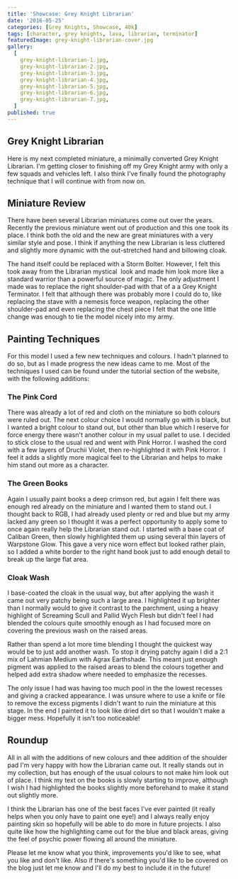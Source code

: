 ```yaml
---
title: 'Showcase: Grey Knight Librarian'
date: '2016-05-25'
categories: [Grey Knights, Showcase, 40k]
tags: [character, grey knights, lava, librarian, terminator]
featuredImage: grey-knight-librarian-cover.jpg
gallery:
  [
    grey-knight-librarian-1.jpg,
    grey-knight-librarian-2.jpg,
    grey-knight-librarian-3.jpg,
    grey-knight-librarian-4.jpg,
    grey-knight-librarian-5.jpg,
    grey-knight-librarian-6.jpg,
    grey-knight-librarian-7.jpg,
  ]
published: true
---
```


## Grey Knight Librarian

Here is my next completed miniature, a minimally converted Grey Knight Librarian. I'm getting closer to finishing
off my Grey Knight army with only a few squads and vehicles left. I also think I've finally found the photography
technique that I will continue with from now on.

## Miniature Review

There have been several Librarian miniatures come out over the years. Recently the previous miniature went out of
production and this one took its place. I think both the old and the new are great miniatures with a very similar
style and pose. I think if anything the new Librarian is less cluttered and slightly more dynamic with the
out-stretched hand and billowing cloak.

The hand itself could be replaced with a Storm Bolter. However, I felt this took away from the Librarian mystical 
look and made him look more like a standard warrior than a powerful source of magic. The only adjustment I made
was to replace the right shoulder-pad with that of a a Grey Knight Terminator. I felt that although there was
probably more I could do to, like replacing the stave with a nemesis force weapon, replacing the other shoulder-pad
and even replacing the chest piece I felt that the one little change was enough to tie the model nicely into my army.

## Painting Techniques

For this model I used a few new techniques and colours. I hadn't planned to do so, but as I made progress the new
ideas came to me. Most of the techniques I used can be found under the tutorial section of the website, with the
following additions:

### The Pink Cord

There was already a lot of red and cloth on the miniature so both colours were ruled out. The next colour choice I
would normally go with is black, but I wanted a bright colour to stand out, but other than blue which I reserve for
force energy there wasn't another colour in my usual pallet to use. I decided to stick close to the usual red and
went with Pink Horror. I washed the cord with a few layers of Druchii Violet, then re-highlighted it with Pink Horror. 
I feel it adds a slightly more magical feel to the Librarian and helps to make him stand out more as a character.

### The Green Books

Again I usually paint books a deep crimson red, but again I felt there was enough red already on the miniature and I
wanted them to stand out. I thought back to RGB, I had already used plenty or red and blue but my army lacked any
green so I thought it was a perfect opportunity to apply some to once again really help the Librarian stand out. I
started with a base coat of Caliban Green, then slowly highlighted them up using several thin layers of Warpstone
Glow. This gave a very nice worn effect but looked rather plain, so I added a white border to the right hand book
just to add enough detail to break up the large flat area.

### Cloak Wash

I base-coated the cloak in the usual way, but after applying the wash it came out very patchy being such a large
area. I highlighted it up brighter than I normally would to give it contrast to the parchment, using a heavy
highlight of Screaming Scull and Pallid Wych Flesh but didn't feel I had blended the colours quite smoothly enough
as I had focused more on covering the previous wash on the raised areas.

Rather than spend a lot more time blending I thought the quickest way would be to just add another wash. To stop it
drying patchy again I did a 2:1 mix of Lahmian Medium with Agrax Earthshade. This meant just enough pigment was
applied to the raised areas to blend the colours together and helped add extra shadow where needed to emphasize the
recesses.

The only issue I had was having too much pool in the the lowest recesses and giving a cracked appearance. I was
unsure where to use a knife or file to remove the excess pigments I didn't want to ruin the miniature at this stage.
In the end I painted it to look like dried dirt so that I wouldn't make a bigger mess. Hopefully it isn't too
noticeable!

## Roundup

All in all with the additions of new colours and thee addition of the shoulder pad I'm very happy with how the
Librarian came out. It really stands out in my collection, but has enough of the usual colours to not make him
look out of place. I think my text on the books is slowly starting to improve, although I wish I had highlighted
the books slightly more beforehand to make it stand out slightly more.

I think the Librarian has one of the best faces I've ever painted (it really helps when you only have to paint one
eye!) and I always really enjoy painting skin so hopefully will be able to do more in future projects. I also quite
like how the highlighting came out for the blue and black areas, giving the feel of psychic power flowing all around
the miniature.

Please let me know what you think, improvements you'd like to see, what you like and don't like. Also if there's
something you'd like to be covered on the blog just let me know and I'll do my best to include it in the future!

